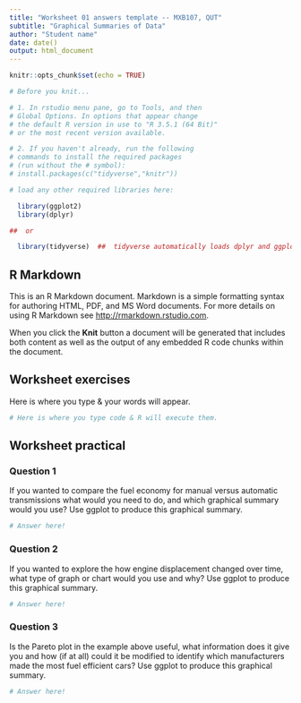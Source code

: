 ```yaml
---
title: "Worksheet 01 answers template -- MXB107, QUT"
subtitle: "Graphical Summaries of Data"
author: "Student name"
date: date()
output: html_document
---
```


```r
knitr::opts_chunk$set(echo = TRUE)

# Before you knit...

# 1. In rstudio menu pane, go to Tools, and then 
# Global Options. In options that appear change
# the default R version in use to "R 3.5.1 (64 Bit)" 
# or the most recent version available. 

# 2. If you haven't already, run the following 
# commands to install the required packages 
# (run without the # symbol):
# install.packages(c("tidyverse","knitr"))

# load any other required libraries here:

  library(ggplot2)
  library(dplyr)

##  or

  library(tidyverse)  ##  tidyverse automatically loads dplyr and ggplot2

```

## R Markdown

This is an R Markdown document. Markdown is a simple formatting syntax for authoring HTML, PDF, and MS Word documents. For more details on using R Markdown see <http://rmarkdown.rstudio.com>.

When you click the **Knit** button a document will be generated that includes both content as well as the output of any embedded R code chunks within the document.

## Worksheet exercises

Here is where you type & your words will appear.

```r
# Here is where you type code & R will execute them. 
```


## Worksheet practical

### Question 1

If you wanted to compare the fuel economy for manual versus automatic transmissions what would you need to do, and which graphical summary would you use? Use ggplot to produce this graphical summary.

```r
# Answer here!

```

### Question 2

If you wanted to explore the how engine displacement changed over time, what type of graph or chart would you use and why? Use ggplot to produce this graphical summary.

```r
# Answer here!
```

### Question 3

Is the Pareto plot in the example above useful, what information does it give you and how (if at all) could it be modified to identify which manufacturers made the most fuel efficient cars? Use ggplot to produce this graphical summary.

```r
# Answer here!
```

